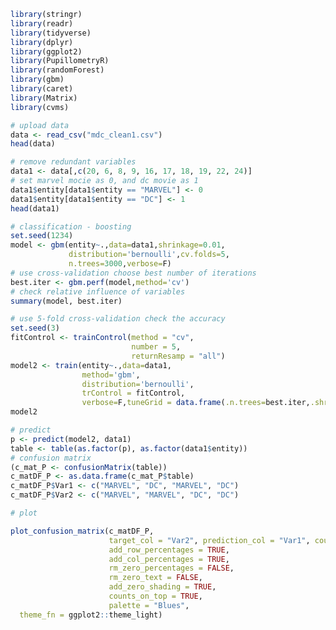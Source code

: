 ```{r}
library(stringr)
library(readr)
library(tidyverse)
library(dplyr)
library(ggplot2)
library(PupillometryR)
library(randomForest)
library(gbm)
library(caret)
library(Matrix)
library(cvms)
```


```{r}
# upload data
data <- read_csv("mdc_clean1.csv")
head(data)
```


```{r}
# remove redundant variables
data1 <- data[,c(20, 6, 8, 9, 16, 17, 18, 19, 22, 24)]
# set marvel mocie as 0, and dc movie as 1
data1$entity[data1$entity == "MARVEL"] <- 0
data1$entity[data1$entity == "DC"] <- 1
head(data1)
```

```{r}
# classification - boosting
set.seed(1234)
model <- gbm(entity~.,data=data1,shrinkage=0.01,      
             distribution='bernoulli',cv.folds=5, 
             n.trees=3000,verbose=F) 
# use cross-validation choose best number of iterations
best.iter <- gbm.perf(model,method='cv')
# check relative influence of variables
summary(model, best.iter)
```

```{r}
# use 5-fold cross-validation check the accuracy
set.seed(3)
fitControl <- trainControl(method = "cv",
                           number = 5,
                           returnResamp = "all")
model2 <- train(entity~.,data=data1,
                method='gbm',
                distribution='bernoulli',
                trControl = fitControl,
                verbose=F,tuneGrid = data.frame(.n.trees=best.iter,.shrinkage=0.01,.interaction.depth=1, .n.minobsinnode= 0))
model2
```

```{r}
# predict
p <- predict(model2, data1)
table <- table(as.factor(p), as.factor(data1$entity))
# confusion matrix
(c_mat_P <- confusionMatrix(table))
c_matDF_P <- as.data.frame(c_mat_P$table)
c_matDF_P$Var1 <- c("MARVEL", "DC", "MARVEL", "DC")
c_matDF_P$Var2 <- c("MARVEL", "MARVEL", "DC", "DC")

# plot 

plot_confusion_matrix(c_matDF_P, 
                      target_col = "Var2", prediction_col = "Var1", counts_col = "Freq",
                      add_row_percentages = TRUE,
                      add_col_percentages = TRUE,
                      rm_zero_percentages = FALSE,
                      rm_zero_text = FALSE,
                      add_zero_shading = TRUE,
                      counts_on_top = TRUE,
                      palette = "Blues",
  theme_fn = ggplot2::theme_light)

```









